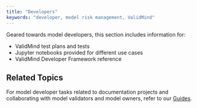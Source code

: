 ```yaml
---
title: "Developers"
keywords: "developer, model risk management, ValidMind"
---
```


Geared towards model developers, this section includes information for:

- ValidMind test plans and tests
- Jupyter notebooks provided for different use cases
- ValidMind Developer Framework reference

## Related Topics

For model developer tasks related to documentation projects and collaborating with model validators and model owners, refer to our [Guides](guide.qmd).